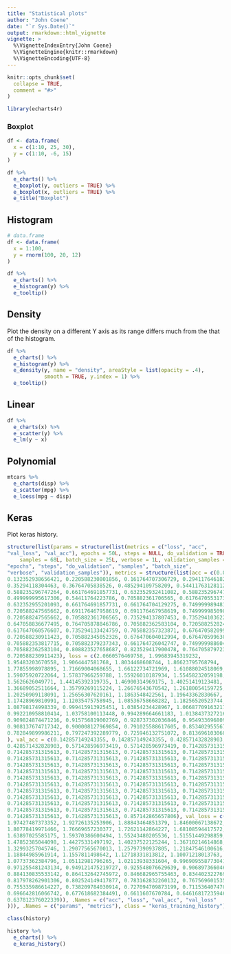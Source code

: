 ```yaml
---
title: "Statistical plots"
author: "John Coene"
date: "`r Sys.Date()`"
output: rmarkdown::html_vignette
vignette: >
  %\VignetteIndexEntry{John Coene}
  %\VignetteEngine{knitr::rmarkdown}
  %\VignetteEncoding{UTF-8}
---
```


```r
knitr::opts_chunk$set(
  collapse = TRUE,
  comment = "#>"
)

library(echarts4r)
```

### Boxplot

```r
df <- data.frame(
  x = c(1:10, 25, 30),
  y = c(1:10, -6, 15)
)

df %>% 
  e_charts() %>% 
  e_boxplot(y, outliers = TRUE) %>% 
  e_boxplot(x, outliers = TRUE) %>% 
  e_title("Boxplot")
```

## Histogram

```r
# data.frame
df <- data.frame(
  x = 1:100,
  y = rnorm(100, 20, 12)
)

df %>% 
  e_charts() %>% 
  e_histogram(y) %>% 
  e_tooltip()
```

## Density

Plot the density on a different Y axis as its range differs much from the that of the histogram.

```r
df %>%
  e_charts() %>% 
  e_histogram(y) %>% 
  e_density(y, name = "density", areaStyle = list(opacity = .4), 
            smooth = TRUE, y.index = 1) %>% 
  e_tooltip()
```

## Linear

```r
df %>% 
  e_charts(x) %>% 
  e_scatter(y) %>% 
  e_lm(y ~ x)
```

## Polynomial

```r
mtcars %>% 
  e_charts(disp) %>% 
  e_scatter(mpg) %>% 
  e_loess(mpg ~ disp)
```

## Keras

Plot keras history.

```r
structure(list(params = structure(list(metrics = c("loss", "acc",
"val_loss", "val_acc"), epochs = 50L, steps = NULL, do_validation = TRUE,
    samples = 68L, batch_size = 25L, verbose = 1L, validation_samples = 7L), .Names = c("metrics",
"epochs", "steps", "do_validation", "samples", "batch_size",
"verbose", "validation_samples")), metrics = structure(list(acc = c(0.0735294101211955,
0.132352938656421, 0.220588230801856, 0.161764707306729, 0.294117646182285,
0.35294118304463, 0.36764705838526, 0.485294109758209, 0.544117631281123,
0.588235296747264, 0.661764691857731, 0.632352932411082, 0.588235296747264,
0.499999995617306, 0.54411764223786, 0.705882361706565, 0.617647055317374,
0.632352955201093, 0.661764691857731, 0.661764704129275, 0.749999989481533,
0.720588247565662, 0.691176467958619, 0.691176467958619, 0.749999985098839,
0.720588247565662, 0.705882361706565, 0.735294137807453, 0.735294103622437,
0.647058836677495, 0.764705878846786, 0.705882362583104, 0.720588252824895,
0.617647060576607, 0.735294133424759, 0.705882357323871, 0.676470582099522,
0.720588230911423, 0.705882345052326, 0.676470604012994, 0.6764705996303,
0.705882353817715, 0.705882379237343, 0.661764726042747, 0.749999988604994,
0.705882362583104, 0.808823527658687, 0.823529417900478, 0.764705879723324,
0.720588230911423), loss = c(2.0660576469758, 1.99683945319232,
1.95483203670558, 1.9064447581768, 1.8034468608744, 1.86623795768794,
1.77855998978895, 1.71669004068655, 1.66122734721969, 1.61088024518069,
1.59075920722064, 1.57837966259788, 1.55926010187934, 1.55458232059198,
1.5626626049771, 1.44145392319735, 1.46900314969175, 1.40251419123481,
1.36689052511664, 1.35799269115224, 1.26676543670542, 1.26180054159725,
1.20250909118091, 1.25656307620161, 1.1863548422561, 1.19643362830667,
1.17428969810991, 1.12035475758945, 1.08536758668282, 1.18256520523744,
1.08798174998339, 0.999415913925451, 1.03854234428967, 1.06687709163217,
0.992210958810414, 1.03758100113448, 0.994289664661183, 1.01384373272167,
0.909824874471216, 0.915756819002769, 0.928737302036846, 0.954933696809937,
0.908137674717342, 0.900008127969854, 0.791025588617605, 0.853402955567136,
0.782849899986211, 0.797247392289779, 0.725946132751072, 0.813696103060947
), val_acc = c(0.142857149243355, 0.142857149243355, 0.428571432828903,
0.428571432828903, 0.571428596973419, 0.571428596973419, 0.714285731315613,
0.714285731315613, 0.714285731315613, 0.714285731315613, 0.714285731315613,
0.714285731315613, 0.714285731315613, 0.714285731315613, 0.714285731315613,
0.714285731315613, 0.714285731315613, 0.714285731315613, 0.714285731315613,
0.714285731315613, 0.714285731315613, 0.714285731315613, 0.714285731315613,
0.714285731315613, 0.714285731315613, 0.714285731315613, 0.714285731315613,
0.714285731315613, 0.714285731315613, 0.714285731315613, 0.714285731315613,
0.714285731315613, 0.714285731315613, 0.714285731315613, 0.714285731315613,
0.714285731315613, 0.714285731315613, 0.714285731315613, 0.714285731315613,
0.714285731315613, 0.714285731315613, 0.714285731315613, 0.714285731315613,
0.714285731315613, 0.714285731315613, 0.714285731315613, 0.714285731315613,
0.714285731315613, 0.714285731315613, 0.857142865657806), val_loss = c(2.031325340271,
1.97427487373352, 1.92726135253906, 1.88843464851379, 1.84600067138672,
1.80778419971466, 1.76669657230377, 1.72621142864227, 1.68108594417572,
1.63897025585175, 1.59370386600494, 1.55243480205536, 1.51551449298859,
1.47852385044098, 1.44275331497192, 1.40237522125244, 1.36710214614868,
1.32993257045746, 1.29077565670013, 1.25797390937805, 1.21847546100616,
1.18844985961914, 1.1557811498642, 1.12718331813812, 1.10071218013763,
1.07737362384796, 1.05112981796265, 1.02113938331604, 0.996909558773041,
0.971255481243134, 0.949121475219727, 0.925548076629639, 0.906897366046906,
0.884130835533142, 0.864132642745972, 0.846682965755463, 0.834402322769165,
0.817978262901306, 0.802524149417877, 0.783162832260132, 0.767569601535797,
0.755335986614227, 0.738209784030914, 0.727094709873199, 0.711536407470703,
0.696642816066742, 0.677618682384491, 0.6611607670784, 0.646168172359467,
0.637812376022339)), .Names = c("acc", "loss", "val_acc", "val_loss"
))), .Names = c("params", "metrics"), class = "keras_training_history") -> history
```

```r
class(history)

history %>% 
  e_charts() %>% 
  e_keras_history()
```